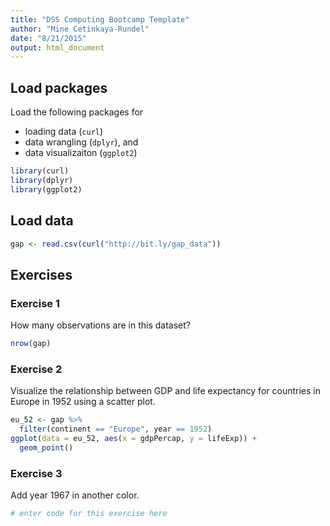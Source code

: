 ```yaml
---
title: "DSS Computing Bootcamp Template"
author: "Mine Cetinkaya-Rundel"
date: "8/21/2015"
output: html_document
---
```


## Load packages

Load the following packages for 

- loading data (`curl`)
- data wrangling (`dplyr`), and 
- data visualizaiton (`ggplot2`)

```r
library(curl)
library(dplyr)
library(ggplot2)
```

## Load data

```r
gap <- read.csv(curl("http://bit.ly/gap_data"))
```

## Exercises

### Exercise 1

How many observations are in this dataset?

```r
nrow(gap)
```

### Exercise 2

Visualize the relationship between GDP and life expectancy for 
countries in Europe in 1952 using a scatter plot.

```r
eu_52 <- gap %>%
  filter(continent == "Europe", year == 1952)
ggplot(data = eu_52, aes(x = gdpPercap, y = lifeExp)) +
  geom_point()  
```

### Exercise 3

Add year 1967 in another color.

```r
# enter code for this exercise here
```

